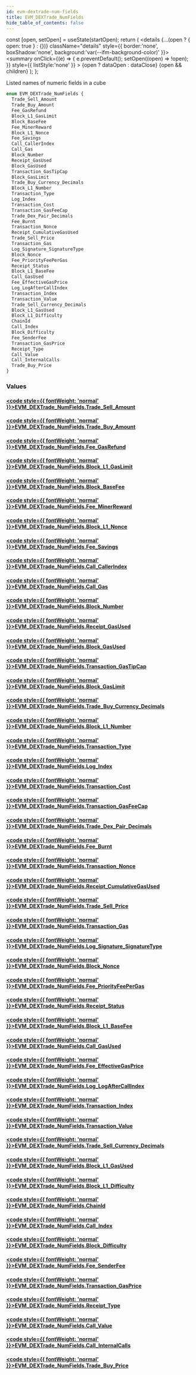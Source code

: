 ```yaml
---
id: evm-dextrade-num-fields
title: EVM_DEXTrade_NumFields
hide_table_of_contents: false
---
```







  const [open, setOpen] = useState(startOpen);
  return (
    <details {...(open ? { open: true } : {})} className="details" style={{ border:'none', boxShadow:'none', background:'var(--ifm-background-color)' }}>
      <summary
        onClick={(e) => {
          e.preventDefault();
          setOpen((open) => !open);
        }}
        style={{ listStyle:'none' }}
      >
      {open ? dataOpen : dataClose}
      </summary>
      {open && children}
    </details>
  );
};




Listed names of numeric fields in a cube


```graphql
enum EVM_DEXTrade_NumFields {
  Trade_Sell_Amount
  Trade_Buy_Amount
  Fee_GasRefund
  Block_L1_GasLimit
  Block_BaseFee
  Fee_MinerReward
  Block_L1_Nonce
  Fee_Savings
  Call_CallerIndex
  Call_Gas
  Block_Number
  Receipt_GasUsed
  Block_GasUsed
  Transaction_GasTipCap
  Block_GasLimit
  Trade_Buy_Currency_Decimals
  Block_L1_Number
  Transaction_Type
  Log_Index
  Transaction_Cost
  Transaction_GasFeeCap
  Trade_Dex_Pair_Decimals
  Fee_Burnt
  Transaction_Nonce
  Receipt_CumulativeGasUsed
  Trade_Sell_Price
  Transaction_Gas
  Log_Signature_SignatureType
  Block_Nonce
  Fee_PriorityFeePerGas
  Receipt_Status
  Block_L1_BaseFee
  Call_GasUsed
  Fee_EffectiveGasPrice
  Log_LogAfterCallIndex
  Transaction_Index
  Transaction_Value
  Trade_Sell_Currency_Decimals
  Block_L1_GasUsed
  Block_L1_Difficulty
  ChainId
  Call_Index
  Block_Difficulty
  Fee_SenderFee
  Transaction_GasPrice
  Receipt_Type
  Call_Value
  Call_InternalCalls
  Trade_Buy_Price
}
```




### Values

#### [<code style={{ fontWeight: 'normal' }}>EVM_DEXTrade_NumFields.<b>Trade_Sell_Amount</b></code>](#) 
> 
> 

#### [<code style={{ fontWeight: 'normal' }}>EVM_DEXTrade_NumFields.<b>Trade_Buy_Amount</b></code>](#) 
> 
> 

#### [<code style={{ fontWeight: 'normal' }}>EVM_DEXTrade_NumFields.<b>Fee_GasRefund</b></code>](#) 
> 
> 

#### [<code style={{ fontWeight: 'normal' }}>EVM_DEXTrade_NumFields.<b>Block_L1_GasLimit</b></code>](#) 
> 
> 

#### [<code style={{ fontWeight: 'normal' }}>EVM_DEXTrade_NumFields.<b>Block_BaseFee</b></code>](#) 
> 
> 

#### [<code style={{ fontWeight: 'normal' }}>EVM_DEXTrade_NumFields.<b>Fee_MinerReward</b></code>](#) 
> 
> 

#### [<code style={{ fontWeight: 'normal' }}>EVM_DEXTrade_NumFields.<b>Block_L1_Nonce</b></code>](#) 
> 
> 

#### [<code style={{ fontWeight: 'normal' }}>EVM_DEXTrade_NumFields.<b>Fee_Savings</b></code>](#) 
> 
> 

#### [<code style={{ fontWeight: 'normal' }}>EVM_DEXTrade_NumFields.<b>Call_CallerIndex</b></code>](#) 
> 
> 

#### [<code style={{ fontWeight: 'normal' }}>EVM_DEXTrade_NumFields.<b>Call_Gas</b></code>](#) 
> 
> 

#### [<code style={{ fontWeight: 'normal' }}>EVM_DEXTrade_NumFields.<b>Block_Number</b></code>](#) 
> 
> 

#### [<code style={{ fontWeight: 'normal' }}>EVM_DEXTrade_NumFields.<b>Receipt_GasUsed</b></code>](#) 
> 
> 

#### [<code style={{ fontWeight: 'normal' }}>EVM_DEXTrade_NumFields.<b>Block_GasUsed</b></code>](#) 
> 
> 

#### [<code style={{ fontWeight: 'normal' }}>EVM_DEXTrade_NumFields.<b>Transaction_GasTipCap</b></code>](#) 
> 
> 

#### [<code style={{ fontWeight: 'normal' }}>EVM_DEXTrade_NumFields.<b>Block_GasLimit</b></code>](#) 
> 
> 

#### [<code style={{ fontWeight: 'normal' }}>EVM_DEXTrade_NumFields.<b>Trade_Buy_Currency_Decimals</b></code>](#) 
> 
> 

#### [<code style={{ fontWeight: 'normal' }}>EVM_DEXTrade_NumFields.<b>Block_L1_Number</b></code>](#) 
> 
> 

#### [<code style={{ fontWeight: 'normal' }}>EVM_DEXTrade_NumFields.<b>Transaction_Type</b></code>](#) 
> 
> 

#### [<code style={{ fontWeight: 'normal' }}>EVM_DEXTrade_NumFields.<b>Log_Index</b></code>](#) 
> 
> 

#### [<code style={{ fontWeight: 'normal' }}>EVM_DEXTrade_NumFields.<b>Transaction_Cost</b></code>](#) 
> 
> 

#### [<code style={{ fontWeight: 'normal' }}>EVM_DEXTrade_NumFields.<b>Transaction_GasFeeCap</b></code>](#) 
> 
> 

#### [<code style={{ fontWeight: 'normal' }}>EVM_DEXTrade_NumFields.<b>Trade_Dex_Pair_Decimals</b></code>](#) 
> 
> 

#### [<code style={{ fontWeight: 'normal' }}>EVM_DEXTrade_NumFields.<b>Fee_Burnt</b></code>](#) 
> 
> 

#### [<code style={{ fontWeight: 'normal' }}>EVM_DEXTrade_NumFields.<b>Transaction_Nonce</b></code>](#) 
> 
> 

#### [<code style={{ fontWeight: 'normal' }}>EVM_DEXTrade_NumFields.<b>Receipt_CumulativeGasUsed</b></code>](#) 
> 
> 

#### [<code style={{ fontWeight: 'normal' }}>EVM_DEXTrade_NumFields.<b>Trade_Sell_Price</b></code>](#) 
> 
> 

#### [<code style={{ fontWeight: 'normal' }}>EVM_DEXTrade_NumFields.<b>Transaction_Gas</b></code>](#) 
> 
> 

#### [<code style={{ fontWeight: 'normal' }}>EVM_DEXTrade_NumFields.<b>Log_Signature_SignatureType</b></code>](#) 
> 
> 

#### [<code style={{ fontWeight: 'normal' }}>EVM_DEXTrade_NumFields.<b>Block_Nonce</b></code>](#) 
> 
> 

#### [<code style={{ fontWeight: 'normal' }}>EVM_DEXTrade_NumFields.<b>Fee_PriorityFeePerGas</b></code>](#) 
> 
> 

#### [<code style={{ fontWeight: 'normal' }}>EVM_DEXTrade_NumFields.<b>Receipt_Status</b></code>](#) 
> 
> 

#### [<code style={{ fontWeight: 'normal' }}>EVM_DEXTrade_NumFields.<b>Block_L1_BaseFee</b></code>](#) 
> 
> 

#### [<code style={{ fontWeight: 'normal' }}>EVM_DEXTrade_NumFields.<b>Call_GasUsed</b></code>](#) 
> 
> 

#### [<code style={{ fontWeight: 'normal' }}>EVM_DEXTrade_NumFields.<b>Fee_EffectiveGasPrice</b></code>](#) 
> 
> 

#### [<code style={{ fontWeight: 'normal' }}>EVM_DEXTrade_NumFields.<b>Log_LogAfterCallIndex</b></code>](#) 
> 
> 

#### [<code style={{ fontWeight: 'normal' }}>EVM_DEXTrade_NumFields.<b>Transaction_Index</b></code>](#) 
> 
> 

#### [<code style={{ fontWeight: 'normal' }}>EVM_DEXTrade_NumFields.<b>Transaction_Value</b></code>](#) 
> 
> 

#### [<code style={{ fontWeight: 'normal' }}>EVM_DEXTrade_NumFields.<b>Trade_Sell_Currency_Decimals</b></code>](#) 
> 
> 

#### [<code style={{ fontWeight: 'normal' }}>EVM_DEXTrade_NumFields.<b>Block_L1_GasUsed</b></code>](#) 
> 
> 

#### [<code style={{ fontWeight: 'normal' }}>EVM_DEXTrade_NumFields.<b>Block_L1_Difficulty</b></code>](#) 
> 
> 

#### [<code style={{ fontWeight: 'normal' }}>EVM_DEXTrade_NumFields.<b>ChainId</b></code>](#) 
> 
> 

#### [<code style={{ fontWeight: 'normal' }}>EVM_DEXTrade_NumFields.<b>Call_Index</b></code>](#) 
> 
> 

#### [<code style={{ fontWeight: 'normal' }}>EVM_DEXTrade_NumFields.<b>Block_Difficulty</b></code>](#) 
> 
> 

#### [<code style={{ fontWeight: 'normal' }}>EVM_DEXTrade_NumFields.<b>Fee_SenderFee</b></code>](#) 
> 
> 

#### [<code style={{ fontWeight: 'normal' }}>EVM_DEXTrade_NumFields.<b>Transaction_GasPrice</b></code>](#) 
> 
> 

#### [<code style={{ fontWeight: 'normal' }}>EVM_DEXTrade_NumFields.<b>Receipt_Type</b></code>](#) 
> 
> 

#### [<code style={{ fontWeight: 'normal' }}>EVM_DEXTrade_NumFields.<b>Call_Value</b></code>](#) 
> 
> 

#### [<code style={{ fontWeight: 'normal' }}>EVM_DEXTrade_NumFields.<b>Call_InternalCalls</b></code>](#) 
> 
> 

#### [<code style={{ fontWeight: 'normal' }}>EVM_DEXTrade_NumFields.<b>Trade_Buy_Price</b></code>](#) 
> 
> 



